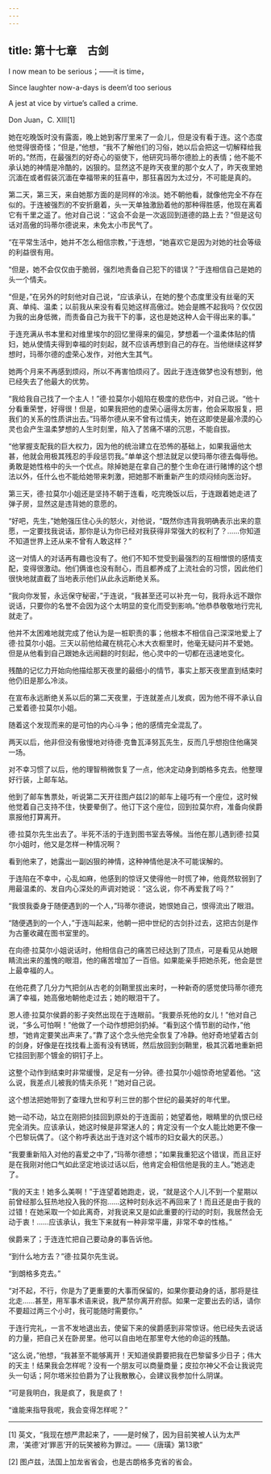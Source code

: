 ```yaml
---
---
---
```

title: 第十七章　古剑
---

I now mean to be serious；——it is time，

Since laughter now-a-days is deem’d too serious

A jest at vice by virtue’s called a crime.

Don Juan，C. ⅩⅢ[1]





她在吃晚饭时没有露面，晚上她到客厅里来了一会儿，但是没有看于连。这个态度他觉得很奇怪；“但是，”他想，“我不了解他们的习俗，她以后会把这一切解释给我听的。”然而，在最强烈的好奇心的驱使下，他研究玛蒂尔德脸上的表情；他不能不承认她的神情是冷酷的，凶狠的。显然这不是昨天夜里的那个女人了，昨天夜里她沉湎在或者假装沉湎在幸福带来的狂喜中，那狂喜因为太过分，不可能是真的。

第二天，第三天，来自她那方面的是同样的冷淡。她不朝他看，就像他完全不存在似的。于连被强烈的不安折磨着，头一天单独激励着他的那种得胜感，他现在离着它有千里之遥了。他对自己说：“这会不会是一次返回到道德的路上去？”但是这句话对高傲的玛蒂尔德说来，未免太小市民气了。

“在平常生活中，她并不怎么相信宗教，”于连想，“她喜欢它是因为对她的社会等级的利益很有用。

“但是，她不会仅仅由于脆弱，强烈地责备自己犯下的错误？”于连相信自己是她的头一个情夫。

“但是，”在另外的时刻他对自己说，“应该承认，在她的整个态度里没有丝毫的天真、单纯、温柔；以前我从来没有看见她这样高傲过。她会是瞧不起我吗？仅仅因为我的出身低微，而责备自己为我干下的事，这也是她这种人会干得出来的事。”

于连充满从书本里和对维里埃尔的回忆里得来的偏见，梦想着一个温柔体贴的情妇，她从使情夫得到幸福的时刻起，就不应该再想到自己的存在。当他继续这样梦想时，玛蒂尔德的虚荣心发作，对他大生其气。

她两个月来不再感到烦闷，所以不再害怕烦闷了。因此于连连做梦也没有想到，他已经失去了他最大的优势。

“我给我自己找了一个主人！”德·拉莫尔小姐陷在极度的悲伤中，对自己说。“他十分看重荣誉，好得很！但是，如果我把他的虚荣心逼得太厉害，他会采取报复，把我们的关系的性质讲出去。”玛蒂尔德从来不曾有过情夫，她在这即使是最冷漠的心灵也会产生温柔梦想的人生时刻里，陷入了苦痛不堪的沉思，不能自拔。

“他掌握支配我的巨大权力，因为他的统治建立在恐怖的基础上，如果我逼他太甚，他就会用极其残忍的手段惩罚我。”单单这个想法就足以使玛蒂尔德去侮辱他。勇敢是她性格中的头一个优点。除掉她是在拿自己的整个生命在进行赌博的这个想法以外，任什么也不能给她带来刺激，把她那不断重新产生的烦闷倾向医治好。

第三天，德·拉莫尔小姐还是坚持不朝于连看，吃完晚饭以后，于连跟着她走进了弹子房，显然这是违背她的意愿的。

“好吧，先生，”她勉强压住心头的怒火，对他说，“既然你违背我明确表示出来的意愿，一定要找我说话，那你是认为你已经对我获得非常强大的权利了？……你知道不知道世界上还从来不曾有人敢这样？”

这一对情人的对话再有趣也没有了。他们不知不觉受到最强烈的互相憎恨的感情支配，变得很激动。他们俩谁也没有耐心，而且都养成了上流社会的习惯，因此他们很快地就直截了当地表示他们从此永远断绝关系。

“我向你发誓，永远保守秘密，”于连说，“我甚至还可以补充一句，我将永远不跟你说话，只要你的名誉不会因为这个太明显的变化而受到影响。”他恭恭敬敬地行完礼就走了。

他并不太困难地就完成了他认为是一桩职责的事；他根本不相信自己深深地爱上了德·拉莫尔小姐。三天以前他给藏在桃花心木大衣橱里时，他毫无疑问并不爱她。但是从他看到自己跟她永远闹翻的时刻起，他心灵中的一切都在迅速地变化。

残酷的记忆力开始向他描绘那天夜里的最细小的情节，事实上那天夜里直到结束时他仍旧是那么冷淡。

在宣布永远断绝关系以后的第二天夜里，于连就差点儿发疯，因为他不得不承认自己爱着德·拉莫尔小姐。

随着这个发现而来的是可怕的内心斗争；他的感情完全混乱了。

两天以后，他非但没有傲慢地对待德·克鲁瓦泽努瓦先生，反而几乎想抱住他痛哭一场。

对不幸习惯了以后，他的理智稍微恢复了一点，他决定动身到朗格多克去。他整理好行装，上邮车站。

他到了邮车售票处，听说第二天开往图卢兹[2]的邮车上碰巧有一个座位，这时候他觉着自己支持不住，快要晕倒了。他订下这个座位，回到拉莫尔府，准备向侯爵禀报他打算离开。

德·拉莫尔先生出去了。半死不活的于连到图书室去等候。当他在那儿遇到德·拉莫尔小姐时，他又是怎样一种情况啊？

看到他来了，她露出一副凶狠的神情，这种神情他是决不可能误解的。

于连陷在不幸中，心乱如麻，他感到的惊讶又使得他一时慌了神，他竟然软弱到了用最温柔的、发自内心深处的声调对她说：“这么说，你不再爱我了吗？”

“我恨我委身于随便遇到的一个人，”玛蒂尔德说，她恨她自己，恨得流出了眼泪。

“随便遇到的一个人，”于连叫起来，他朝一把中世纪的古剑扑过去，这把古剑是作为古董收藏在图书室里的。

在向德·拉莫尔小姐说话时，他相信自己的痛苦已经达到了顶点，可是看见从她眼睛流出来的羞愧的眼泪，他的痛苦增加了一百倍。如果能亲手把她杀死，他会是世上最幸福的人。

在他花费了几分力气把剑从古老的剑鞘里拔出来时，一种新奇的感觉使玛蒂尔德充满了幸福，她高傲地朝他走过去；她的眼泪干了。

恩人德·拉莫尔侯爵的影子突然出现在于连眼前。“我要杀死他的女儿！”他对自己说，“多么可怕啊！”他做了一个动作想把剑扔掉。“看到这个情节剧的动作，”他想，“她肯定要笑出声来了。”靠了这个念头他完全恢复了冷静。他好奇地望着古剑的剑身，好像是在找找看上面有没有锈斑，然后放回到剑鞘里，极其沉着地重新把它挂回到那个镀金的铜钉子上。

这整个动作到结束时非常缓慢，足足有一分钟。德·拉莫尔小姐惊奇地望着他。“这么说，我差点儿被我的情夫杀死！”她对自己说。

这个想法把她带到了查理九世和亨利三世的那个世纪的最美好的年代里。

她一动不动，站立在刚把剑挂回到原处的于连面前；她望着他，眼睛里的仇恨已经完全消失。应该承认，她这时候是非常迷人的；肯定没有一个女人能比她更不像一个巴黎玩偶了。（这个称呼表达出于连对这个城市的妇女最大的厌恶。）

“我要重新陷入对他的喜爱之中了，”玛蒂尔德想；“如果我重犯这个错误，而且正好是在我刚对他口气如此坚定地谈过话以后，他肯定会相信他是我的主人。”她逃走了。

“我的天主！她多么美啊！”于连望着她跑走，说，“就是这个人儿不到一个星期以前曾经那么狂热地投入我的怀抱……这种时刻永远不再回来了！而且还是由于我的过错！在她采取一个如此离奇，对我说来又是如此重要的行动的时刻，我居然会无动于衷！……应该承认，我生下来就有一种非常平庸，非常不幸的性格。”

侯爵来了；于连连忙把自己要动身的事告诉他。

“到什么地方去？”德·拉莫尔先生说。

“到朗格多克去。”

“对不起，不行，你是为了更重要的大事而保留的，如果你要动身的话，那将是往北走……甚至，用军事术语来说，我严禁你离开府邸。如果一定要出去的话，请你不要超过两三个小时，我可能随时需要你。”

于连行完礼，一言不发地退出去，使留下来的侯爵感到非常惊讶。他已经失去说话的力量，把自己关在卧房里。他可以自由地在那里夸大他的命运的残酷。

“这么说，”他想，“我甚至不能够离开！天知道侯爵要把我在巴黎留多少日子；伟大的天主！结果我会怎样呢？没有一个朋友可以商量商量；皮拉尔神父不会让我说完头一句话；阿尔塔米拉伯爵为了让我散散心，会建议我参加什么阴谋。

“可是我明白，我是疯了，我是疯了！

“谁能来指导我呢，我会变得怎样呢？”



* * *



[1] 英文，“我现在想严肃起来了，——是时候了，因为目前笑被人认为太严肃，‘美德’对‘罪恶’开的玩笑被称为罪过。——《唐璜》第13歌”

[2] 图卢兹，法国上加龙省省会，也是古朗格多克省的省会。